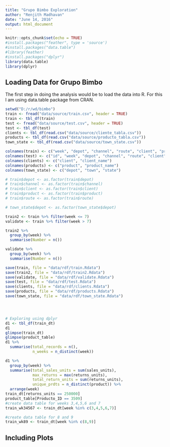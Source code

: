 ```yaml
---
title: "Grupo Bimbo Exploration"
author: "Renjith Madhavan"
date: "June 14, 2016"
output: html_document
---
```


```r
knitr::opts_chunk$set(echo = TRUE)
#install.packages("feather", type = 'source')
#install.packages("data.table")
#library(feather)
#install.packages("dplyr")
library(data.table)
library(dplyr)
```

## Loading Data for Grupo Bimbo

The first step in doing the analysis would be to load the data into R. For this I am using data.table package from CRAN. 

```r
setwd("D:/r/wd/bimbo")
train <- fread("data/source/train.csv", header = TRUE)
train <- tbl_df(train)
test <- fread("data/source/test.csv", header = TRUE)
test <- tbl_df(test)
clients <- tbl_df(read.csv("data/source/cliente_tabla.csv"))
products <- tbl_df(read.csv("data/source/producto_tabla.csv"))
town_state <- tbl_df(read.csv("data/source/town_state.csv"))

colnames(train) <- c("week", "depot", "channel", "route", "client", "product", "sales_units", "sales", "returns_units", "returns", "demand")
colnames(test) <- c("id", "week", "depot", "channel", "route", "client", "product")
colnames(clients) <- c("client", "client_name")
colnames(products) <- c("product", "product_name")
colnames(town_state) <- c("depot", "town", "state")

# train$depot <- as.factor(train$depot)
# train$channel <- as.factor(train$channel)
# train$client <- as.factor(train$client)
# train$product <- as.factor(train$product)
# train$route <- as.factor(train$route)

# town_state$depot <- as.factor(town_state$depot)

train2 <- train %>% filter(week <= 7)
validate <- train %>% filter(week > 7)

train2 %>% 
  group_by(week) %>%
  summarise(Number = n())

validate %>% 
  group_by(week) %>%
  summarise(Number = n())

save(train, file = "data/rdf/train.Rdata")
save(train2, file = "data/rdf/train2.Rdata")
save(validate, file = "data/rdf/validate.Rdata")
save(test, file = "data/rdf/test.Rdata")
save(clients, file = "data/rdf/clients.Rdata")
save(products, file = "data/rdf/products.Rdata")
save(town_state, file = "data/rdf/town_state.Rdata")




# Exploring using dplyr
d1 <- tbl_df(train_dt)
d1
glimpse(train_dt)
glimpse(product_table)
d1 %>%
  summarise(total_records = n(),
            n_weeks = n_distinct(week))

d1 %>%
  group_by(week) %>%
  summarise(total_sales_units = sum(sales_units),
            max_returns = max(returns_units),
            total_return_units = sum(returns_units),
            unique_prdts = n_distinct(product)) %>%
  arrange(week)
train_dt[returns_units == 250000]
product_table[Producto_ID == 3509]
#create data table for weeks 3,4,5,6 and 7
train_wk34567 <- train_dt[week %in% c(3,4,5,6,7)]

#create data table for 8 and 9
train_wk89 <- train_dt[week %in% c(8,9)]

```

## Including Plots

